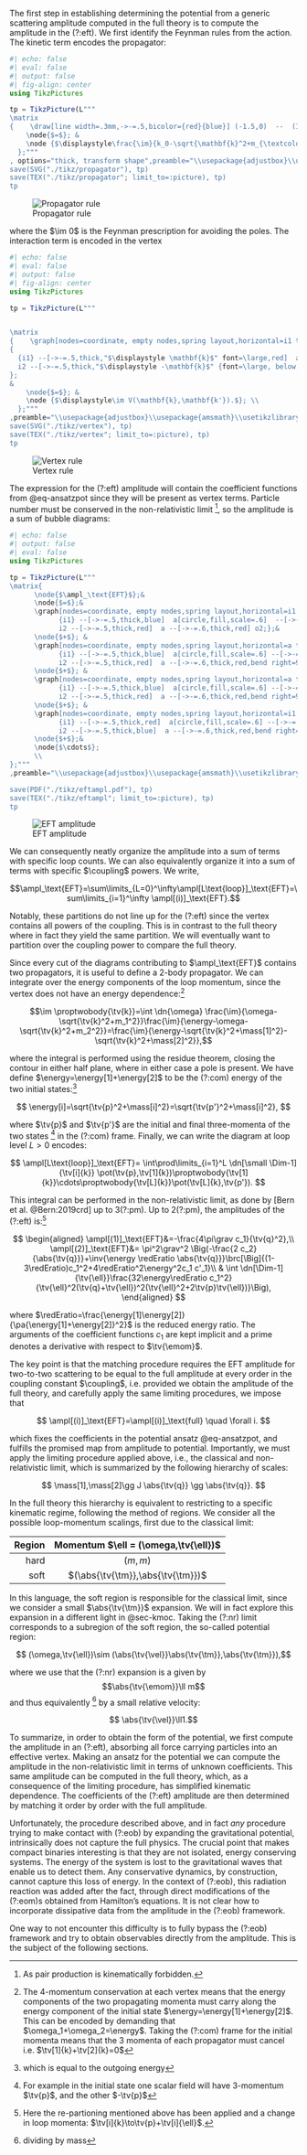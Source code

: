 
The first step in establishing determining the potential from a generic scattering amplitude computed in the full theory is to compute the amplitude in the (?:eft). We first identify the Feynman rules from the action. The kinetic term encodes the propagator: 

```julia
#| echo: false
#| eval: false
#| output: false
#| fig-align: center
using TikzPictures

tp = TikzPicture(L"""
\matrix 
{    \draw[line width=.3mm,->-=.5,bicolor={red}{blue}] (-1.5,0)  --  (1.5,0) node[midway,above,color=black]{$\displaystyle(k_0,\mathbf{k})$}; &
    \node{$=$}; &
    \node {$\displaystyle\frac{\im}{k_0-\sqrt{\mathbf{k}^2+m_{\textcolor{red}{1}, \textcolor{blue}{2}}^2}+\im 0},$}; \\
  };"""
, options="thick, transform shape",preamble="\\usepackage{adjustbox}\\usepackage{amsmath}\\usetikzlibrary{decorations.markings}\\input{../latexmacros.tex}\\usepackage{xcolor}")
save(SVG("./tikz/propagator"), tp)
save(TEX("./tikz/propagator"; limit_to=:picture), tp)
tp
```

![Propagator rule](tikz/propagator){#fig-propagator}




where the $\im 0$ is the Feynman prescription for avoiding the poles. The interaction term is encoded in the vertex


```julia
#| echo: false
#| eval: false
#| output: false 
#| fig-align: center 
using TikzPictures

tp = TikzPicture(L"""


\matrix 
{    \graph[nodes=coordinate, empty nodes,spring layout,horizontal=i1 to o1,anchor node=a] 
{
  {i1} --[->-=.5,thick,"$\displaystyle \mathbf{k}$" font=\large,red]  a[circle,fill,scale=.6] --[->-=.6,thick,"$\displaystyle \mathbf{k'}$" {font=\large},red] o1;
  i2 --[->-=.5,thick,"$\displaystyle -\mathbf{k}$" {font=\large, below,yshift=-5},blue]  a --[->-=.6,thick,"$\displaystyle  - \mathbf{k'}$"  {font=\large, below,yshift=-5,xshift=-5},blue] o2;
};
&
    \node{$=$}; &
    \node {$\displaystyle\im V(\mathbf{k},\mathbf{k'}).$}; \\
  };"""
,preamble="\\usepackage{adjustbox}\\usepackage{amsmath}\\usetikzlibrary{decorations.markings,graphs,decorations.pathmorphing,graphdrawing,quotes}\\usegdlibrary{trees,force}\\input{../latexmacros.tex}")
save(SVG("./tikz/vertex"), tp)
save(TEX("./tikz/vertex"; limit_to=:picture), tp)
tp
```

![Vertex rule](tikz/vertex){#fig-vertex} 

The expression for the (?:eft) amplitude will contain the coefficient functions from @eq-ansatzpot since they will be present as vertex terms. Particle number must be conserved in the non-relativistic limit ^[As pair production is kinematically forbidden.], so the amplitude is a sum of bubble diagrams:

```julia
#| echo: false
#| output: false
#| eval: false
using TikzPictures

tp = TikzPicture(L"""
\matrix{
      \node{$\ampl_\text{EFT}$};&
      \node{$=$};&
      \graph[nodes=coordinate, empty nodes,spring layout,horizontal=i1 to o1,anchor node=a]{
            {i1} --[->-=.5,thick,blue]  a[circle,fill,scale=.6]  --[->-=.6,thick,blue] o1;
            i2 --[->-=.5,thick,red]  a --[->-=.6,thick,red] o2;};&
      \node{$+$}; &
      \graph[nodes=coordinate, empty nodes,spring layout,horizontal=a to d,anchor node=a]{
            {i1} --[->-=.5,thick,blue]  a[circle,fill,scale=.6] --[->-=.6,thick,blue,bend left=90] d[circle,fill,scale=.6] --[->-=.6,thick,red] o1;
            i2 --[->-=.5,thick,red]  a --[->-=.6,thick,red,bend right=90] d --[->-=.6,thick,blue] o2;};&
      \node{$+$}; &
      \graph[nodes=coordinate, empty nodes,spring layout,horizontal=a to d,horizontal=i1 to o1,anchor node=a]{
            {i1} --[->-=.5,thick,blue]  a[circle,fill,scale=.6] --[->-=.6,thick,blue,bend left=90] d[circle,fill,scale=.6]--[->-=.6,thick,blue,bend left=90] c[circle,fill,scale=.6] --[->-=.6,thick,blue] o1;
            i2 --[->-=.5,thick,red]  a --[->-=.6,thick,red,bend right=90] d--[->-=.6,thick,red,bend right=90] c --[->-=.6,thick,red] o2;};&
      \node{$+$}; &
      \graph[nodes=coordinate, empty nodes,spring layout,horizontal=i1 to o1,horizontal=a to b,anchor node=a]{
            {i1} --[->-=.5,thick,red]  a[circle,fill,scale=.6] --[->-=.6,thick,blue,bend left=90] b[circle,fill,scale=.6] --[->-=.6,thick,blue,bend left=90] c[circle,fill,scale=.6] --[->-=.6,thick,blue,bend left=90] d[circle,fill,scale=.6] --[->-=.6,thick,red] o1;
            i2 --[->-=.5,thick,blue]  a --[->-=.6,thick,red,bend right=90] b --[->-=.6,thick,red,bend right=90] c --[->-=.6,thick,red,bend right=90] d --[->-=.6,thick,blue] o2;};&
      \node{$+$};&
      \node{$\cdots$};
      \\
};"""
,preamble="\\usepackage{adjustbox}\\usepackage{amsmath}\\usetikzlibrary{decorations.markings,graphs,decorations.pathmorphing,graphdrawing,quotes}\\usegdlibrary{trees,force}\\input{../latexmacros.tex}")

save(PDF("./tikz/eftampl.pdf"), tp)
save(TEX("./tikz/eftampl"; limit_to=:picture), tp)
tp
```

![EFT amplitude](./tikz/eftampl){#fig-eftampl}


We can consequently neatly organize the amplitude into a sum of terms with specific loop counts. We can also equivalently organize it into a sum of terms with specific $\coupling$ powers. We write,

$$\ampl_\text{EFT}=\sum\limits_{L=0}^\infty\ampl[L\text{loop}]_\text{EFT}=\sum\limits_{i=1}^\infty \ampl[(i)]_\text{EFT}.$$

 Notably, these partitions do not line up for the (?:eft) since the vertex contains all powers of the coupling. This is in contrast to the full theory where in fact they yield the same partition. We will eventually want to partition over the coupling power to compare the full theory.

Since every cut of the diagrams contributing to $\ampl_\text{EFT}$ contains two propagators, it is useful to define a 2-body propagator. We can integrate over the energy components of the loop momentum, since the vertex does not have an energy dependence:^[The 4-momentum conservation at each vertex means that the energy components of the two propagating momenta must carry along the energy component of the initial state $\energy=\energy[1]+\energy[2]$. This can be encoded by demanding that $\omega_1+\omega_2=\energy$.  Taking the (?:com) frame for the initial momenta means that the 3 momenta of each propagator must cancel i.e. $\tv[1]{k}+\tv[2]{k}=0$]


$$\im \proptwobody{\tv{k}}=\int \dn{\omega} \frac{\im}{\omega-\sqrt{\tv{k}^2+m_1^2}}\frac{\im}{\energy-\omega-\sqrt{\tv{k}^2+m_2^2}}=\frac{\im}{\energy-\sqrt{\tv{k}^2+\mass[1]^2}-\sqrt{\tv{k}^2+\mass[2]^2}},$$

where the integral is performed using the residue theorem, closing the contour in either half plane, where in either case a pole is present. We have define $\energy=\energy[1]+\energy[2]$ to be the (?:com) energy of the  two initial states:^[which is equal to the outgoing energy]

$$
\energy[i]=\sqrt{\tv{p}^2+\mass[i]^2}=\sqrt{\tv{p'}^2+\mass[i]^2},
$$

where $\tv{p}$ and $\tv{p'}$ are the initial and final three-momenta of the two states ^[For example in the initial state one scalar field will have 3-momentum $\tv{p}$, and the other $-\tv{p}$] in the (?:com) frame. Finally, we can write the diagram at loop level $L>0$ encodes:

$$ 
\ampl[L\text{loop}]_\text{EFT}= \int\prod\limits_{i=1}^L  \dn[\small \Dim-1]{\tv[i]{k}} \pot(\tv{p},\tv[1]{k})\proptwobody{\tv[1]{k}}\cdots\proptwobody{\tv[L]{k}}\pot(\tv[L]{k},\tv{p'}).
$$

This integral can be performed in the non-relativistic limit, as done by [Bern et al. @Bern:2019crd] up to 3(?:pm). Up to 2(?:pm), the amplitudes of the (?:eft) is:^[Here the re-partioning mentioned above has been applied and a change in loop momenta: $\tv[i]{k}\to\tv{p}+\tv[i]{\ell}$.] 

$$
\begin{aligned}
\ampl[(1)]_\text{EFT}&=-\frac{4\pi\grav c_1}{\tv{q}^2},\\
\ampl[(2)]_\text{EFT}&= \pi^2\grav^2 \Big(-\frac{2 c_2}{\abs{\tv{q}}}+\inv{\energy \redEratio \abs{\tv{q}}}\brc[\Big]{(1-3\redEratio)c_1^2+4\redEratio^2\energy^2c_1 c'_1}\\
                  & \int \dn[\Dim-1]{\tv{\ell}}\frac{32\energy\redEratio c_1^2}{\tv{\ell}^2(\tv{q}+\tv{\ell})^2(\tv{\ell}^2+2\tv{p}\tv{\ell})}\Big),
\end{aligned}
$$

where $\redEratio=\frac{\energy[1]\energy[2]}{\pa{\energy[1]+\energy[2]}^2}$ is the reduced energy ratio. The arguments of the coefficient functions $c_1$ are kept implicit and a prime denotes a derivative with respect to $\tv{\emom}$. 

The key point is that the matching procedure requires the EFT amplitude for two-to-two scattering to be equal to the full amplitude at every order in the coupling constant $\coupling$, i.e. provided we obtain the amplitude of the full theory, and carefully apply the same limiting procedures, we impose that

$$
\ampl[(i)]_\text{EFT}=\ampl[(i)]_\text{full} \quad \forall i.
$$

which fixes the coefficients in the potential ansatz @eq-ansatzpot, and fulfills the promised map from amplitude to potential. Importantly, we must apply the limiting procedure applied above, i.e., the classical and non-relativistic limit, which is summarized by the following hierarchy of scales:

$$
\mass[1],\mass[2]\gg J \abs{\tv{q}} \gg \abs{\tv{q}}.
$$

In the full theory this hierarchy is equivalent to restricting to a specific kinematic regime, following the method of regions. We consider all the possible loop-momentum scalings, first due to the classical limit:


| Region | Momentum $\ell = (\omega,\tv{\ell})$ |
| -----: | :----------------------------------: |
|   hard |               $(m,m)$                |
|   soft |  $(\abs{\tv{\tm}},\abs{\tv{\tm}})$   |

In this language, the soft region is responsible for the classical limit, since we consider a small $\abs{\tv{\tm}}$ expansion. We will in fact explore this expansion in a different light in @sec-kmoc. Taking the (?:nr) limit corresponds to a subregion of the soft region, the so-called potential region:

$$ (\omega,\tv{\ell})\sim (\abs{\tv{\vel}}\abs{\tv{\tm}},\abs{\tv{\tm}}),$$

where we use that the (?:nr) expansion is a given by $$\abs{\tv{\emom}}\ll m$$ and thus equivalently ^[dividing by mass] by a small relative velocity:

$$ \abs{\tv{\vel}}\ll1.$$

To summarize, in order to obtain the form of the potential, we first compute the amplitude in an (?:eft), absorbing all force carrying particles into an effective vertex. Making an ansatz for the potential we can compute the amplitude in the non-relativistic limit in terms of unknown coefficients. This same amplitude can be computed in the full theory, which, as a consequence of the limiting procedure, has simplified kinematic dependence.  The coefficients of the (?:eft) amplitude are then determined by matching it order by order with the full amplitude.

Unfortunately, the procedure described above, and in fact *any* procedure trying to make contact with (?:eob) by expanding the gravitational potential, intrinsically does not capture the full physics. The crucial point that makes compact binaries interesting is that they are not isolated, energy conserving systems. The energy of the system is lost to the gravitational waves that enable us to detect them. Any conservative dynamics, by construction, cannot capture this loss of energy. In the context of (?:eob), this radiation reaction was added after the fact, through direct modifications of the (?:eom)s obtained from Hamilton's equations. It is not clear how to incorporate dissipative data from the amplitude in the (?:eob) framework. 

One way to not encounter this difficulty is to fully bypass the (?:eob) framework and try to obtain observables directly from the amplitude. This is the subject of the following sections. 




